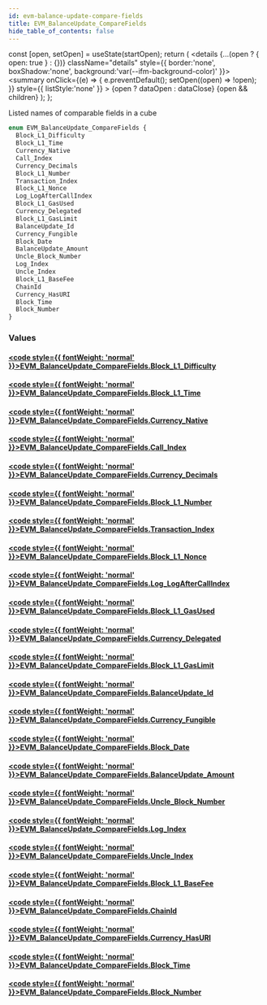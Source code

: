 ```yaml
---
id: evm-balance-update-compare-fields
title: EVM_BalanceUpdate_CompareFields
hide_table_of_contents: false
---
```







  const [open, setOpen] = useState(startOpen);
  return (
    <details {...(open ? { open: true } : {})} className="details" style={{ border:'none', boxShadow:'none', background:'var(--ifm-background-color)' }}>
      <summary
        onClick={(e) => {
          e.preventDefault();
          setOpen((open) => !open);
        }}
        style={{ listStyle:'none' }}
      >
      {open ? dataOpen : dataClose}
      </summary>
      {open && children}
    </details>
  );
};










Listed names of comparable fields in a cube


```graphql
enum EVM_BalanceUpdate_CompareFields {
  Block_L1_Difficulty
  Block_L1_Time
  Currency_Native
  Call_Index
  Currency_Decimals
  Block_L1_Number
  Transaction_Index
  Block_L1_Nonce
  Log_LogAfterCallIndex
  Block_L1_GasUsed
  Currency_Delegated
  Block_L1_GasLimit
  BalanceUpdate_Id
  Currency_Fungible
  Block_Date
  BalanceUpdate_Amount
  Uncle_Block_Number
  Log_Index
  Uncle_Index
  Block_L1_BaseFee
  ChainId
  Currency_HasURI
  Block_Time
  Block_Number
}
```




### Values

#### [<code style={{ fontWeight: 'normal' }}>EVM_BalanceUpdate_CompareFields.<b>Block_L1_Difficulty</b></code>](#)  
> 
> 
> 
> 

#### [<code style={{ fontWeight: 'normal' }}>EVM_BalanceUpdate_CompareFields.<b>Block_L1_Time</b></code>](#)  
> 
> 
> 
> 

#### [<code style={{ fontWeight: 'normal' }}>EVM_BalanceUpdate_CompareFields.<b>Currency_Native</b></code>](#)  
> 
> 
> 
> 

#### [<code style={{ fontWeight: 'normal' }}>EVM_BalanceUpdate_CompareFields.<b>Call_Index</b></code>](#)  
> 
> 
> 
> 

#### [<code style={{ fontWeight: 'normal' }}>EVM_BalanceUpdate_CompareFields.<b>Currency_Decimals</b></code>](#)  
> 
> 
> 
> 

#### [<code style={{ fontWeight: 'normal' }}>EVM_BalanceUpdate_CompareFields.<b>Block_L1_Number</b></code>](#)  
> 
> 
> 
> 

#### [<code style={{ fontWeight: 'normal' }}>EVM_BalanceUpdate_CompareFields.<b>Transaction_Index</b></code>](#)  
> 
> 
> 
> 

#### [<code style={{ fontWeight: 'normal' }}>EVM_BalanceUpdate_CompareFields.<b>Block_L1_Nonce</b></code>](#)  
> 
> 
> 
> 

#### [<code style={{ fontWeight: 'normal' }}>EVM_BalanceUpdate_CompareFields.<b>Log_LogAfterCallIndex</b></code>](#)  
> 
> 
> 
> 

#### [<code style={{ fontWeight: 'normal' }}>EVM_BalanceUpdate_CompareFields.<b>Block_L1_GasUsed</b></code>](#)  
> 
> 
> 
> 

#### [<code style={{ fontWeight: 'normal' }}>EVM_BalanceUpdate_CompareFields.<b>Currency_Delegated</b></code>](#)  
> 
> 
> 
> 

#### [<code style={{ fontWeight: 'normal' }}>EVM_BalanceUpdate_CompareFields.<b>Block_L1_GasLimit</b></code>](#)  
> 
> 
> 
> 

#### [<code style={{ fontWeight: 'normal' }}>EVM_BalanceUpdate_CompareFields.<b>BalanceUpdate_Id</b></code>](#)  
> 
> 
> 
> 

#### [<code style={{ fontWeight: 'normal' }}>EVM_BalanceUpdate_CompareFields.<b>Currency_Fungible</b></code>](#)  
> 
> 
> 
> 

#### [<code style={{ fontWeight: 'normal' }}>EVM_BalanceUpdate_CompareFields.<b>Block_Date</b></code>](#)  
> 
> 
> 
> 

#### [<code style={{ fontWeight: 'normal' }}>EVM_BalanceUpdate_CompareFields.<b>BalanceUpdate_Amount</b></code>](#)  
> 
> 
> 
> 

#### [<code style={{ fontWeight: 'normal' }}>EVM_BalanceUpdate_CompareFields.<b>Uncle_Block_Number</b></code>](#)  
> 
> 
> 
> 

#### [<code style={{ fontWeight: 'normal' }}>EVM_BalanceUpdate_CompareFields.<b>Log_Index</b></code>](#)  
> 
> 
> 
> 

#### [<code style={{ fontWeight: 'normal' }}>EVM_BalanceUpdate_CompareFields.<b>Uncle_Index</b></code>](#)  
> 
> 
> 
> 

#### [<code style={{ fontWeight: 'normal' }}>EVM_BalanceUpdate_CompareFields.<b>Block_L1_BaseFee</b></code>](#)  
> 
> 
> 
> 

#### [<code style={{ fontWeight: 'normal' }}>EVM_BalanceUpdate_CompareFields.<b>ChainId</b></code>](#)  
> 
> 
> 
> 

#### [<code style={{ fontWeight: 'normal' }}>EVM_BalanceUpdate_CompareFields.<b>Currency_HasURI</b></code>](#)  
> 
> 
> 
> 

#### [<code style={{ fontWeight: 'normal' }}>EVM_BalanceUpdate_CompareFields.<b>Block_Time</b></code>](#)  
> 
> 
> 
> 

#### [<code style={{ fontWeight: 'normal' }}>EVM_BalanceUpdate_CompareFields.<b>Block_Number</b></code>](#)  
> 
> 
> 
> 



